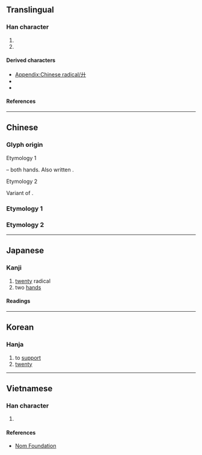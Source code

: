 {{also|廿}}
{{character info}}
{{character info|⼶}}
{{character info|0x2F890}}
==Translingual==
{{stroke order|type=animate}}

===Han character===
{{Han char|rn=55|rad=廾|as=00|sn=3|four=44000|canj=JJ,XXJJ|ids=⿻丿十,⿻𠂇丨}}

# {{mul-kangxi radical-def}}
# {{mul-shuowen radical-def|62}}

====Derived characters====
* [[Appendix:Chinese radical/廾]]
* {{l|mul|[[升]], [[卉]], [[𠮽]], [[㚏]], [[𡧅]], [[𡭛]], [[𫸦]], [[𦬇]], [[𢨬]], [[㫒]], [[𬅝]], [[灷]], [[𬌪]], [[𥃲]], [[𥐧]], [[竎]], [[𥤰]], [[𦮁]], [[𥫠]], [[𥸭]], [[𬙬]], [[羿]], [[舁]], [[𧟤]], [[𧟥]], [[𢇂]], [[𮩴]], [[𧠋]], [[𫌲]], [[𬆕]], [[𦰙]], [[𦯳]], [[𦱓]], [[𦲱]], [[𩚇]], [[𦳕]], [[馵]], [[𫙐]], [[𬶽]], [[𤼷]], [[𥯹]], [[𦻪]], [[𬝭]], [[彛]], [[彜]], [[𨐢]], [[𭿗]], [[𥰰]], [[彞]], [[彝]], [[𦿩]], [[𦿪]], [[龏]], [[𧂑]]}}
* {{l|mul|[[𧘬]], [[𪞷]], [[𧠌]], [[戒]], [[𥤬]], [[㘟]], [[𩓚]], [[頮]], [[颒]], [[㳤]], [[𨗮]]}}

====References====
{{Han ref|kx=0353.080|dkj=09583|dj=0668.070|hdz=10513.110|uh=5EFE}}
{{Han ref|uh=2F890}}

[[Category:CJKV radicals| ]]

----

==Chinese==
{{zh-wp|zh:廾部|en:Radical 55}}

===Glyph origin===
{{Han etym}}
; Etymology 1
{{Han compound|𠂇|又|t1=left hand|t2=right hand|ls=ic}} – both hands. Also written {{zh-l|*𠬞}}.
; Etymology 2
Variant of {{l|zh|廿}}.

===Etymology 1===
{{zh-see|拱|a}}

===Etymology 2===
{{zh-see|廿}}

----

==Japanese==
{{wp|lang=ja|廾部}}

===Kanji===
{{ja-kanji|grade=|rs=廾00}}

# [[twenty]] radical
# two [[hands]]

====Readings====
{{ja-readings
|goon=く
|kanon=きょう<きよう
|kun=ささ-げる <!-- にじゅう<にじふ,　にじゅうあし<にじふあし -->
}}

{{attention|ja|confirm radical for "twenty"}}

----

==Korean==

===Hanja===
{{ko-hanja|받들다|받들|공}}

# to [[support]]
# [[twenty]]

----

==Vietnamese==

===Han character===
{{vi-readings|rs=廾00|reading=trấp, trập, củng}}

# {{rfdef|vi|sort=廾00}}

====References====
* [http://nomfoundation.org/common/nom_details.php?codepoint=5EFE Nom Foundation]